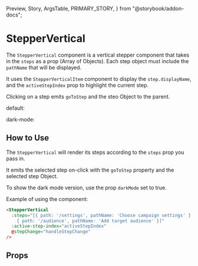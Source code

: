   Preview,
  Story,
  ArgsTable,
  PRIMARY_STORY,
} from "@storybook/addon-docs";

# StepperVertical

The `StepperVertical` component is a vertical stepper component that takes in the `steps` as a prop (Array of Objects). Each step object must include the `pathName` that will be displayed.

It uses the `StepperVerticalItem` component to display the `step.displayName`, and the `activeStepIndex` prop to highlight the current step.

Clicking on a step emits `goToStep` and the steo Object to the parent.

default:

<Preview>
  <Story id="components-steppervertical--default" />
</Preview>

dark-mode:

<Preview>
  <Story id="components-steppervertical--dark-mode" />
</Preview>

## How to Use

The `StepperVertical` will render its steps according to the `steps` prop you pass in.

It emits the selected step on-click with the `goToStep` property and the selected step Object.

To show the dark mode version, use the prop `darkMode` set to true.

Example of using the component:

```html
<StepperVertical
  :steps="[{ path: '/settings', pathName: 'Choose campaign settings' },
    { path: '/audience', pathName: 'Add target audience' }]"
  :active-step-index="activeStepIndex"
  @stepChange="handleStepChange"
/>
```

## Props

<ArgsTable story={PRIMARY_STORY} />
